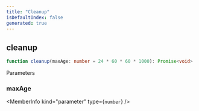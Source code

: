 ```yaml
---
title: "Cleanup"
isDefaultIndex: false
generated: true
---
```



<!-- This file was generated from the CommandKit source. Do not modify. Instead, re-run the "docgen" script -->


## cleanup

<GenerationInfo sourceFile="packages/cache/src/use-cache.ts" sourceLine="299" packageName="@commandkit/cache" />



```ts title="Signature"
function cleanup(maxAge: number = 24 * 60 * 60 * 1000): Promise<void>
```
Parameters

### maxAge

<MemberInfo kind="parameter" type={`number`} />

